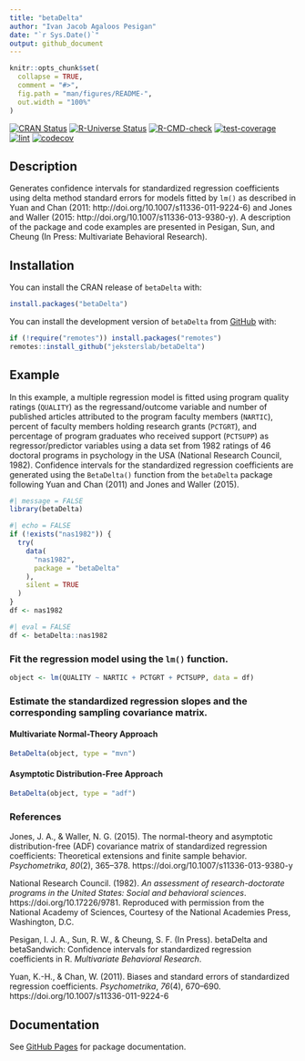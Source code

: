 ```yaml
---
title: "betaDelta"
author: "Ivan Jacob Agaloos Pesigan"
date: "`r Sys.Date()`"
output: github_document
---
```


<!-- README.md is generated from README.Rmd. Please edit that file -->

```r
knitr::opts_chunk$set(
  collapse = TRUE,
  comment = "#>",
  fig.path = "man/figures/README-",
  out.width = "100%"
)
```

<!-- badges: start -->
[![CRAN Status](https://www.r-pkg.org/badges/version/betaDelta)](https://cran.r-project.org/package=betaDelta)
[![R-Universe Status](https://jeksterslab.r-universe.dev/badges/betaDelta)](https://jeksterslab.r-universe.dev)
[![R-CMD-check](https://github.com/jeksterslab/betaDelta/workflows/R-CMD-check/badge.svg)](https://github.com/jeksterslab/betaDelta/actions)
[![test-coverage](https://github.com/jeksterslab/betaDelta/actions/workflows/test-coverage.yaml/badge.svg)](https://github.com/jeksterslab/betaDelta/actions/workflows/test-coverage.yaml)
[![lint](https://github.com/jeksterslab/betaDelta/actions/workflows/lint.yaml/badge.svg)](https://github.com/jeksterslab/betaDelta/actions/workflows/lint.yaml)
[![codecov](https://codecov.io/gh/jeksterslab/betaDelta/branch/main/graph/badge.svg?token=KVLUET3DJ6)](https://codecov.io/gh/jeksterslab/betaDelta)
<!-- badges: end -->

## Description

Generates confidence intervals for standardized regression coefficients
using delta method standard errors for models fitted by `lm()`
as described in Yuan and Chan (2011: http://doi.org/10.1007/s11336-011-9224-6)
and Jones and Waller (2015: http://doi.org/10.1007/s11336-013-9380-y).
A description of the package and code examples
are presented in Pesigan, Sun, and Cheung (In Press: Multivariate Behavioral Research).

## Installation

You can install the CRAN release of `betaDelta` with:

```r
install.packages("betaDelta")
```

You can install the development version of `betaDelta` from
[GitHub](https://github.com/jeksterslab/betaDelta) with:

```r
if (!require("remotes")) install.packages("remotes")
remotes::install_github("jeksterslab/betaDelta")
```

## Example

In this example, a multiple regression model is fitted
using program quality ratings (`QUALITY`) as the regressand/outcome variable
and number of published articles attributed to the program faculty members (`NARTIC`),
percent of faculty members holding research grants (`PCTGRT`), and
percentage of program graduates who received support (`PCTSUPP`) as regressor/predictor variables
using a data set from 1982 ratings of 46 doctoral programs in psychology in the USA (National Research Council, 1982).
Confidence intervals for the standardized regression coefficients are generated
using the `BetaDelta()` function from the `betaDelta` package following Yuan and Chan (2011) and Jones and Waller (2015).

```r
#| message = FALSE
library(betaDelta)
```

```r
#| echo = FALSE
if (!exists("nas1982")) {
  try(
    data(
      "nas1982",
      package = "betaDelta"
    ),
    silent = TRUE
  )
}
df <- nas1982
```

```r
#| eval = FALSE
df <- betaDelta::nas1982
```

### Fit the regression model using the `lm()` function.

```r
object <- lm(QUALITY ~ NARTIC + PCTGRT + PCTSUPP, data = df)
```

### Estimate the standardized regression slopes and the corresponding sampling covariance matrix.

#### Multivariate Normal-Theory Approach

```r
BetaDelta(object, type = "mvn")
```

#### Asymptotic Distribution-Free Approach

```r
BetaDelta(object, type = "adf")
```

### References

Jones, J. A., & Waller, N. G. (2015).
The normal-theory and asymptotic distribution-free (ADF) covariance matrix
of standardized regression coefficients:
Theoretical extensions and finite sample behavior.
*Psychometrika*, *80*(2), 365–378.
https://doi.org/10.1007/s11336-013-9380-y

National Research Council. (1982).
*An assessment of research-doctorate programs in the United States: Social and behavioral sciences*.
https://doi.org/10.17226/9781.
Reproduced with permission from the National Academy of Sciences,
Courtesy of the National Academies Press, Washington, D.C.

Pesigan, I. J. A., Sun, R. W., & Cheung, S. F. (In Press).
betaDelta and betaSandwich: Confidence intervals for standardized regression coefficients in R.
*Multivariate Behavioral Research*.

Yuan, K.-H., & Chan, W. (2011).
Biases and standard errors of standardized regression coefficients.
*Psychometrika*, *76*(4), 670–690.
https://doi.org/10.1007/s11336-011-9224-6

## Documentation

See
[GitHub Pages](https://jeksterslab.github.io/betaDelta/index.html)
for package documentation.
